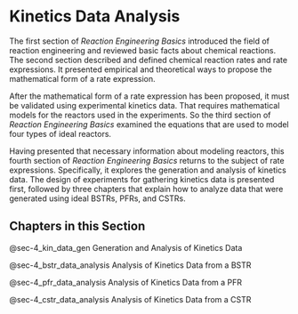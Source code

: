 # Kinetics Data Analysis

The first section of *Reaction Engineering Basics* introduced the field of reaction engineering and reviewed basic facts about chemical reactions. The second section described and defined chemical reaction rates and rate expressions. It presented empirical and theoretical ways to propose the mathematical form of a rate expression.

After the mathematical form of a rate expression has been proposed, it must be validated using experimental kinetics data. That requires mathematical models for the reactors used in the experiments. So the third section of *Reaction Engineering Basics* examined the equations that are used to model four types of ideal reactors.

Having presented that necessary information about modeling reactors, this fourth section of *Reaction Engineering Basics* returns to the subject of rate expressions. Specifically, it explores the generation and analysis of kinetics data. The design of experiments for gathering kinetics data is presented first, followed by three chapters that explain how to analyze data that were generated using ideal BSTRs, PFRs, and CSTRs.

## Chapters in this Section

@sec-4_kin_data_gen Generation and Analysis of Kinetics Data

@sec-4_bstr_data_analysis Analysis of Kinetics Data from a BSTR

@sec-4_pfr_data_analysis Analysis of Kinetics Data from a PFR

@sec-4_cstr_data_analysis Analysis of Kinetics Data from a CSTR
